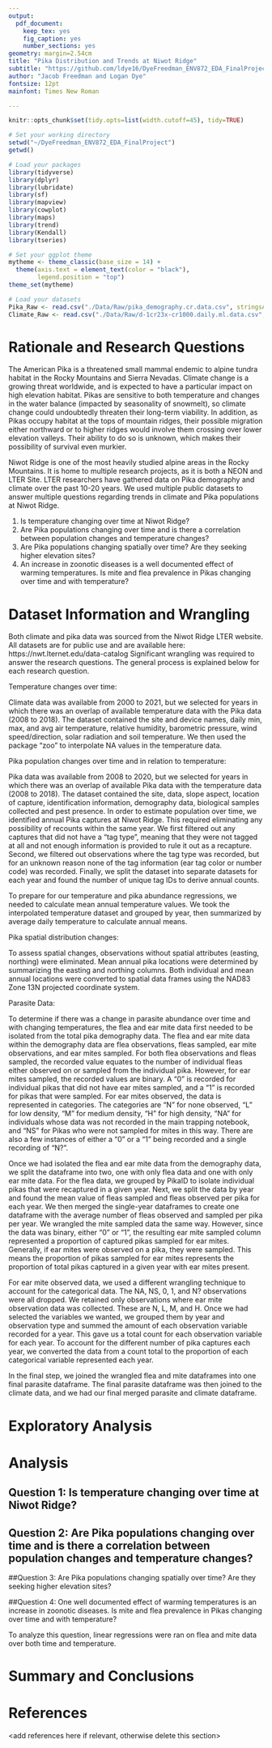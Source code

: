 ```yaml
---
output: 
  pdf_document:
    keep_tex: yes
    fig_caption: yes
    number_sections: yes
geometry: margin=2.54cm
title: "Pika Distribution and Trends at Niwot Ridge"
subtitle: "https://github.com/ldye16/DyeFreedman_ENV872_EDA_FinalProject"
author: "Jacob Freedman and Logan Dye"
fontsize: 12pt
mainfont: Times New Roman

---
```


\newpage
\tableofcontents 
\newpage
\listoftables 
\newpage
\listoffigures 
\newpage

```r
knitr::opts_chunk$set(tidy.opts=list(width.cutoff=45), tidy=TRUE)

# Set your working directory
setwd("~/DyeFreedman_ENV872_EDA_FinalProject")
getwd()

# Load your packages
library(tidyverse)
library(dplyr)
library(lubridate)
library(sf)
library(mapview)
library(cowplot)
library(maps)
library(trend)
library(Kendall)
library(tseries)

# Set your ggplot theme
mytheme <- theme_classic(base_size = 14) +
  theme(axis.text = element_text(color = "black"), 
        legend.position = "top")
theme_set(mytheme)
```


```r
# Load your datasets
Pika_Raw <- read.csv("./Data/Raw/pika_demography.cr.data.csv", stringsAsFactors = TRUE)
Climate_Raw <- read.csv("./Data/Raw/d-1cr23x-cr1000.daily.ml.data.csv", stringsAsFactors = TRUE)
```


# Rationale and Research Questions
The American Pika is a threatened small mammal endemic to alpine tundra habitat in the Rocky Mountains and Sierra Nevadas. Climate change is a growing threat worldwide, and is expected to have a particular impact on high elevation habitat. Pikas are sensitive to both temperature and changes in the water balance (impacted by seasonality of snowmelt), so climate change could undoubtedly threaten their long-term viability. In addition, as Pikas occupy habitat at the tops of mountain ridges, their possible migration either northward or to higher ridges would involve them crossing over lower elevation valleys. Their ability to do so is unknown, which makes their possibility of survival even murkier. 

Niwot Ridge is one of the most heavily studied alpine areas in the Rocky Mountains. It is home to multiple research projects, as it is both a NEON and LTER Site. LTER researchers have gathered data on Pika demography and climate over the past 10-20 years. We used multiple public datasets to answer multiple questions regarding trends in climate and Pika populations at Niwot Ridge.

1. Is temperature changing over time at Niwot Ridge?
2. Are Pika populations changing over time and is there a correlation between population changes and temperature changes?
3. Are Pika populations changing spatially over time? Are they seeking higher elevation sites?
4. An increase in zoonotic diseases is a well documented effect of warming temperatures. Is mite and flea prevalence in Pikas changing over time and with temperature?


\newpage

# Dataset Information and Wrangling

Both climate and pika data was sourced from the Niwot Ridge LTER website. All datasets are for public use and are available here: https://nwt.lternet.edu/data-catalog Significant wrangling was required to answer the research questions. The general process is explained below for each research question. 

Temperature changes over time:

Climate data was available from 2000 to 2021, but we selected for years in which there was an overlap of available temperature data with the Pika data (2008 to 2018). The dataset contained the site and device names, daily min, max, and avg air temperature, relative humidity, barometric pressure, wind speed/direction, solar radiation and soil temperature. We then used the package "zoo" to interpolate NA values in the temperature data. 

Pika population changes over time and in relation to temperature:

Pika data was available from 2008 to 2020, but we selected for years in which there was an overlap of available Pika data with the temperature data (2008 to 2018). The dataset contained the site, data, slope aspect, location of capture, identification information, demography data, biological samples collected and pest presence. In order to estimate population over time, we identified annual Pika captures at Niwot Ridge. This required eliminating any possibility of recounts within the same year. We first filtered out any captures that did not have a "tag type", meaning that they were not tagged at all and not enough information is provided to rule it out as a recapture. Second, we filtered out observations where the tag type was recorded, but for an unknown reason none of the tag information (ear tag color or number code) was recorded. Finally, we split the dataset into separate datasets for each year and found the number of unique tag IDs to derive annual counts. 

To prepare for our temperature and pika abundance regressions, we needed to calculate mean annual temperature values. We took the interpolated temperature dataset and grouped by year, then summarized by average daily temperature to calculate annual means. 

Pika spatial distribution changes:

To assess spatial changes, observations without spatial attributes (easting, northing) were eliminated. Mean annual pika locations were determined by summarizing the easting and northing columns. Both individual and mean annual locations were converted to spatial data frames using the NAD83 Zone 13N projected coordinate system. 

Parasite Data: 

To determine if there was a change in parasite abundance over time and with changing temperatures, the flea and ear mite data first needed to be isolated from the total pika demography data. The flea and ear mite data within the demography data are flea observations, fleas sampled, ear mite observations, and ear mites sampled. For both flea observations and fleas sampled, the recorded value equates to the number of individual fleas either observed on or sampled from the individual pika. However, for ear mites sampled, the recorded values are binary. A "0" is recorded for individual pikas that did not have ear mites sampled, and a "1" is recorded for pikas that were sampled. For ear mites observed, the data is represented in categories. The categories are "N" for none observed, "L" for low density, "M" for medium density, "H" for high density, "NA" for individuals whose data was not recorded in the main trapping notebook, and "NS" for Pikas who were not sampled for mites in this way. There are also a few instances of either a "0" or a "1" being recorded and a single recording of "N?". 

Once we had isolated the flea and ear mite data from the demography data, we split the dataframe into two, one with only flea data and one with only ear mite data. For the flea data, we grouped by PikaID to isolate individual pikas that were recaptured in a given year. Next, we split the data by year and found the mean value of fleas sampled and fleas observed per pika for each year. We then merged the single-year dataframes to create one dataframe with the average number of fleas observed and sampled per pika per year. We wrangled the mite sampled data the same way. However, since the data was binary, either "0" or "1", the resulting ear mite sampled column represented a proportion of captured pikas sampled for ear mites. Generally, if ear mites were observed on a pika, they were sampled. This means the proportion of pikas sampled for ear mites represents the proportion of total pikas captured in a given year with ear mites present. 

For ear mite observed data, we used a different wrangling technique to account for the categorical data. The NA, NS, 0, 1, and N? observations were all dropped. We retained only observations where ear mite observation data was collected. These are N, L, M, and H. Once we had selected the variables we wanted, we grouped them by year and observation type and summed the amount of each observation variable recorded for a year. This gave us a total count for each observation variable for each year. To account for the different number of pika captures each year, we converted the data from a count total to the proportion of each categorical variable represented each year.

In the final step, we joined the wrangled flea and mite dataframes into one final parasite dataframe. The final parasite dataframe was then joined to the climate data, and we had our final merged parasite and climate dataframe. 


\newpage

# Exploratory Analysis 


\newpage

# Analysis



## Question 1: Is temperature changing over time at Niwot Ridge?

## Question 2: Are Pika populations changing over time and is there a correlation between population changes and temperature changes?

##Question 3: Are Pika populations changing spatially over time? Are they seeking higher elevation sites?

##Question 4:  One well documented effect of warming temperatures is an increase in zoonotic diseases. Is mite and flea prevalence in Pikas changing over time and with temperature?

To analyze this question, linear regressions were ran on flea and mite data over both time and temperature. 

\newpage

# Summary and Conclusions


\newpage

# References
<add references here if relevant, otherwise delete this section> 
